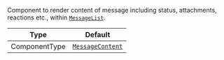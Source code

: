 Component to render content of message including status, attachments, reactions etc., within [`MessageList`](../../../../ui-components/message-list-components/message-list.mdx).

| Type          | Default                                                                              |
| ------------- | ------------------------------------------------------------------------------------ |
| ComponentType | [`MessageContent`](../../../../ui-components/message-components/message-content.mdx) |
